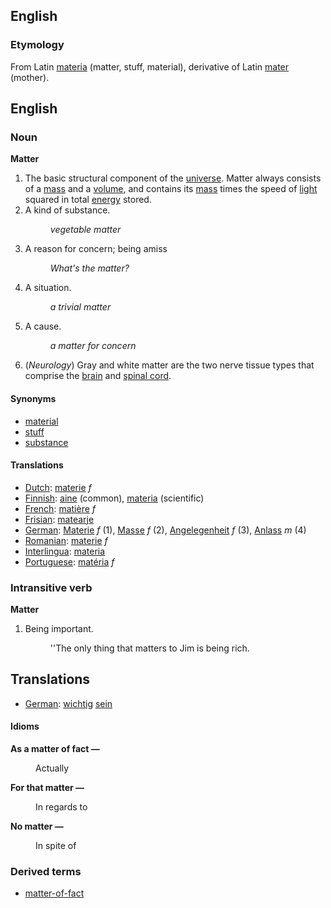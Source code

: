 ==English==
===Etymology===
From Latin [[materia]] (matter, stuff, material), derivative of Latin [[mater]] (mother).
==English==
===Noun===
'''Matter'''
#The basic structural component of the [[universe]].  Matter always consists of a [[mass]] and a [[volume]], and contains its [[mass]] times the speed of [[light]] squared in total [[energy]] stored.
#A kind of substance.
#:''vegetable matter''
#A reason for concern; being amiss
#:''What's the matter?''
#A situation.
#:''a trivial matter''
#A cause.
#:''a matter for concern''
#(''Neurology'') Gray and white matter are the two nerve tissue types that comprise the [[brain]] and [[spinal cord]].
====Synonyms====
*[[material]]
*[[stuff]]
*[[substance]]
==== Translations ====
*[[Dutch]]: [[materie]] ''f''
*[[Finnish]]: [[aine]] (common), [[materia]] (scientific)
*[[French]]: [[matière]] ''f''
*[[Frisian]]: [[matearje]]
*[[German]]: [[Materie]] ''f'' (1), [[Masse]] ''f'' (2), [[Angelegenheit]] ''f'' (3), [[Anlass]] ''m'' (4)
*[[Romanian]]: [[materie]] ''f''
*[[Interlingua]]: [[materia]]
*[[Portuguese]]: [[matéria]] ''f''

===Intransitive verb===
'''Matter'''
#Being important.
#:''The only thing that matters to Jim is being rich.

==Translations==

*[[German]]: [[wichtig]] [[sein]]

====Idioms====
'''As a matter of fact &mdash;'''
:Actually
'''For that matter &mdash;'''
:In regards to
'''No matter &mdash;'''
:In spite of

===Derived terms===
*[[matter-of-fact]]